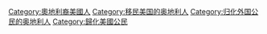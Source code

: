 [[Category:奧地利裔美國人|Category:奧地利裔美國人]]
[[Category:移民美国的奥地利人|Category:移民美国的奥地利人]]
[[Category:归化外国公民的奥地利人|Category:归化外国公民的奥地利人]]
[[Category:歸化美國公民|Category:歸化美國公民]]
